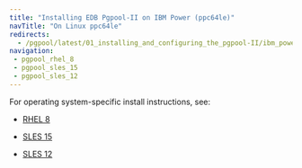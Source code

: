 ```yaml
---
title: "Installing EDB Pgpool-II on IBM Power (ppc64le)"
navTitle: "On Linux ppc64le"
redirects:
  - /pgpool/latest/01_installing_and_configuring_the_pgpool-II/ibm_power_ppc64le/
navigation:
 - pgpool_rhel_8
 - pgpool_sles_15
 - pgpool_sles_12
---
```


For operating system-specific install instructions, see:


  - [RHEL 8](pgpool_rhel_8)

  - [SLES 15](pgpool_sles_15)
  - [SLES 12](pgpool_sles_12)


